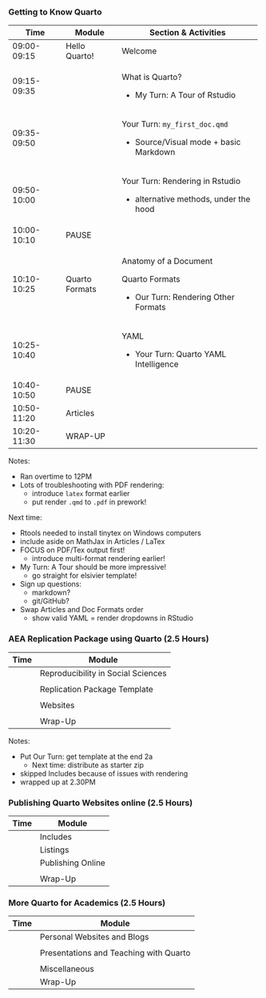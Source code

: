 ### Getting to Know Quarto

<!--- using quarto to produce different formats from the same file --->

+---------------+----------------+-----------------------------------------+
| Time          | Module         | **Section & Activities**                |
+===============+================+=========================================+
| 09:00-09:15   | Hello Quarto!  | Welcome                                 |
+---------------+----------------+-----------------------------------------+
| 09:15-09:35   |                | What is Quarto?                         |
|               |                |                                         |
|               |                | -   My Turn: A Tour of Rstudio          |
+---------------+----------------+-----------------------------------------+
| 09:35-09:50   |                | Your Turn: `my_first_doc.qmd`           |
|               |                |                                         |
|               |                | -   Source/Visual mode + basic Markdown |
+---------------+----------------+-----------------------------------------+
| 09:50-10:00   |                | Your Turn: Rendering in Rstudio         |
|               |                |                                         |
|               |                | -   alternative methods, under the hood |
+---------------+----------------+-----------------------------------------+
| 10:00-10:10   | PAUSE          |                                         |
+---------------+----------------+-----------------------------------------+
| 10:10-10:25   | Quarto Formats | Anatomy of a Document                   |
|               |                |                                         |
|               |                | Quarto Formats                          |
|               |                |                                         |
|               |                | -   Our Turn: Rendering Other Formats   |
+---------------+----------------+-----------------------------------------+
| 10:25-10:40   |                | YAML                                    |
|               |                |                                         |
|               |                | -   Your Turn: Quarto YAML Intelligence |
+---------------+----------------+-----------------------------------------+
| 10:40-10:50   | PAUSE          |                                         |
+---------------+----------------+-----------------------------------------+
| 10:50-11:20   | Articles       |                                         |
+---------------+----------------+-----------------------------------------+
| 10:20-11:30   | WRAP-UP        |                                         |
+---------------+----------------+-----------------------------------------+

Notes:

- Ran overtime to 12PM
- Lots of troubleshooting with PDF rendering:
    - introduce `latex` format earlier
    - put render `.qmd` to `.pdf` in prework!

Next time:

- Rtools needed to install tinytex on Windows computers
- include aside on MathJax in Articles / LaTex
- FOCUS on PDF/Tex output first!
    - introduce multi-format rendering earlier!
- My Turn: A Tour should be more impressive!
    - go straight for elsivier template!
- Sign up questions:
    - markdown?
    - git/GitHub?
- Swap Articles and Doc Formats order
    - show valid YAML = render dropdowns in RStudio


### AEA Replication Package using Quarto (2.5 Hours)

<!--- using quarto to collect bits into documents ----->

| Time | Module                                |
|------|---------------------------------------|
|      | Reproducibility in Social Sciences    |
|      |                                       |
|      | Replication Package Template          |
|      |                                       |
|      | Websites                              |
|      |                                       |
|      | Wrap-Up                               |

Notes:

- Put Our Turn: get template at the end 2a
    - Next time: distribute as starter zip
- skipped Includes because of issues with rendering
- wrapped up at 2.30PM

### Publishing Quarto Websites online (2.5 Hours)

<!---- taking documents and turning them into a website --->

| Time | Module            |
|------|-------------------|
|      | Includes          |
|      | Listings          |
|      | Publishing Online |
|      |                   |
|      | Wrap-Up           |

### More Quarto for Academics (2.5 Hours)

| Time | Module                                 |
|------|----------------------------------------|
|      | Personal Websites and Blogs            |
|      |                                        |
|      | Presentations and Teaching with Quarto |
|      |                                        |
|      | Miscellaneous                          |
|      | Wrap-Up                                |